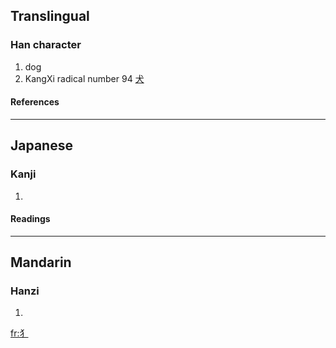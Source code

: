 ==Translingual==
===Han character===
{{Han char|rn=94|rad=犬|as=00|sn=3|four=|canj=大弓竹 (KNH), 大尸竹 (KSH)}}
# dog
# KangXi radical number 94 [[Index:Chinese radical/犬|犬]]
====References====
{{Han ref|kx=0705.271|dkj=20235|dj=1118.150|hdz=21331.011|uh=72AD|ud=29357}}
----
==Japanese==
===Kanji===
{{ja-kanji|grade=|rs=犬00}}
# {{defn|Japanese}}
====Readings====
{{ja-readings|on=|kun=[[けものへん]] (kemonohen)}}
----
==Mandarin==
===Hanzi===
{{cmn-hanzi|pin=[[fán3quan3pang]] (fan3quan3pang2)|wg=<sup>2</sup>}}
# {{defn|Mandarin}}

[[fr:犭]]